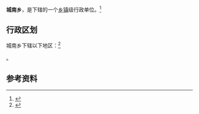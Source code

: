{{中国乡级行政区|14/10/31/204/000}}

'''城南乡'''，是{{PRC admin/fullname|14/10/31/204/000|3}}下辖的一个[[乡镇|乡镇]]级行政单位。<ref>{{PRC admin/ref sgc|{{PRC admin/parent|14/10/31/204/000}}}}</ref>

== 行政区划 ==

城南乡下辖以下地区：<ref>{{PRC admin/ref sgc|14/10/31/204/000}}</ref>

{{PRC admin/children|14/10/31/204/000}}。

== 参考资料 ==

{{reflist}}

{{行政区划小作品}}
{{PRC admin/navcat|14/10/31/204/000}}